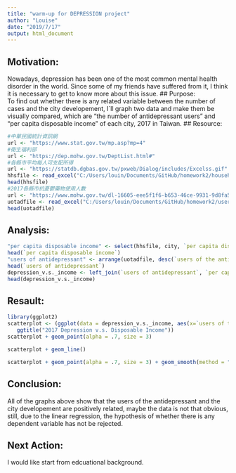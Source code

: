 ```yaml
---
title: "warm-up for DEPRESSION project"
author: "Louise"
date: "2019/7/17"
output: html_document
---
```


## Motivation:
  Nowadays, depression has been one of the most common mental health disorder in the world. Since some of my friends have suffered from it, I think it is necessary to get to know more about this issue. 
## Purpose:  
  To find out whether there is any related variable between the number of cases and the city developement, I´ll graph two data and make them be visually compared, which are "the number of antidepressant users" and "per capita disposable income" of each city, 2017 in Taiwan.
## Resource:  
```r
#中華民國統計資訊網
url <- "https://www.stat.gov.tw/mp.asp?mp=4"
#衛生福利部
url <- "https://dep.mohw.gov.tw/DeptList.html#"
#各縣市平均每人可支配所得
url <- "https://statdb.dgbas.gov.tw/pxweb/Dialog/includes/Excelss.gif"
hhsfile <- read_excel("C:/Users/louin/Documents/GitHub/homework2/household_statistics.xlsx")
head(hhsfile)
#2017各縣市抗憂鬱藥物使用人數
url <- "https://www.mohw.gov.tw/dl-16605-eee5f1f6-b653-46ce-9931-9d8fa54959d7.html"
uotadfile <- read_excel("C:/Users/louin/Documents/GitHub/homework2/users_of_the_antidepressant_in_each_city_2017.xlsx")
head(uotadfile)
```

## Analysis:
```r
"per capita disposable income" <- select(hhsfile, city, `per capita disposable income`)
head(`per capita disposable income`)
"users of antidepressant" <- arrange(uotadfile, desc(`users of the antidepressant`))
head(`users of antidepressant`)
depression_v.s._income <- left_join(`users of antidepressant`, `per capita disposable income`, by = "city")
head(depression_v.s._income)
```

## Resault:
```r
library(ggplot2)
scatterplot <- (ggplot(data = depression_v.s._income, aes(x=`users of the antidepressant`, y=`per capita disposable income`, color="sex")) + 
   ggtitle("2017 Depression v.s. Disposable Income"))
scatterplot + geom_point(alpha = .7, size = 3)  
```

```r
scatterplot + geom_line()  
```

```r
scatterplot + geom_point(alpha = .7, size = 3) + geom_smooth(method = "lm")
```
## Conclusion:  
  All of the graphs above show that the users of the antidepressant and the city developement are positively related, maybe the data is not that obvious, still, due to the linear regression, the hypothesis of whether there is any dependent variable has not be rejected.
  
## Next Action:
  I would like start from edcuational background.
